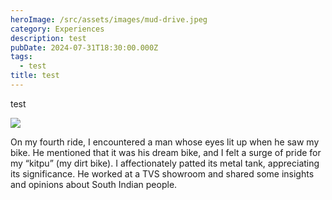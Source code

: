 ```yaml
---
heroImage: /src/assets/images/mud-drive.jpeg
category: Experiences
description: test
pubDate: 2024-07-31T18:30:00.000Z
tags:
  - test
title: test
---
```


test

![](/src/assets/images/bg.jpg)

On my fourth ride, I encountered a man whose eyes lit up when he saw my bike. He mentioned that it was his dream bike, and I felt a surge of pride for my “kitpu” (my dirt bike). I affectionately patted its metal tank, appreciating its significance. He worked at a TVS showroom and shared some insights and opinions about South Indian people.
